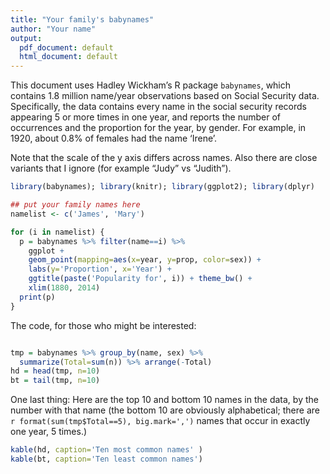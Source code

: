```yaml
---
title: "Your family's babynames"
author: "Your name"
output:
  pdf_document: default
  html_document: default
---
```


This document uses Hadley Wickham's R package `babynames`, which
contains 1.8 million name/year observations based on Social Security
data. Specifically, the data contains every name in the social
security records appearing  5 or more times in one year, and reports
the number of occurrences and the proportion for the year, by gender. For example, in 1920, about 0.8% of females had the name 'Irene'.

Note that the scale of the y axis differs across names. Also there are
close variants that I ignore (for example "Judy" vs "Judith").

\vspace{0.5in}

```r
library(babynames); library(knitr); library(ggplot2); library(dplyr)

## put your family names here
namelist <- c('James', 'Mary')

for (i in namelist) {
  p = babynames %>% filter(name==i) %>%
    ggplot +
    geom_point(mapping=aes(x=year, y=prop, color=sex)) +
    labs(y='Proportion', x='Year') +
    ggtitle(paste('Popularity for', i)) + theme_bw() + 
    xlim(1880, 2014)
  print(p)
}
```


\newpage
The code, for those who might be interested:

```r
```

```r
tmp = babynames %>% group_by(name, sex) %>% 
  summarize(Total=sum(n)) %>% arrange(-Total)
hd = head(tmp, n=10)
bt = tail(tmp, n=10)
```

One last thing: Here are the top 10 and bottom 10 names in the data, by the
number with that name (the bottom 10 are 
obviously alphabetical; there are 
`r format(sum(tmp$Total==5), big.mark=',')` names 
that occur in exactly one year, 5 times.)

```r
kable(hd, caption='Ten most common names' )
kable(bt, caption='Ten least common names')
```

